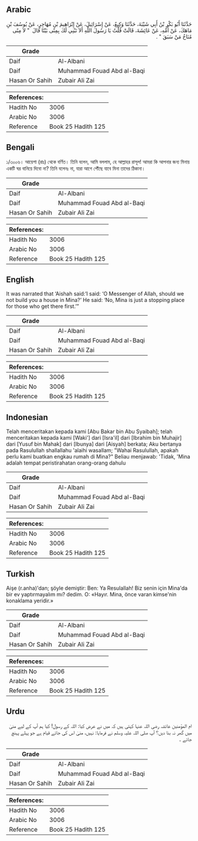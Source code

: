 ## Arabic


<div dir="rtl" lang="ar" style={{fontSize:'larger',backgroundColor:'#f8f9fa',padding:20}}>
حَدَّثَنَا أَبُو بَكْرِ بْنُ أَبِي شَيْبَةَ، حَدَّثَنَا وَكِيعٌ، عَنْ إِسْرَائِيلَ، عَنْ إِبْرَاهِيمَ بْنِ مُهَاجِرٍ، عَنْ يُوسُفَ بْنِ مَاهَكَ، عَنْ أُمِّهِ، عَنْ عَائِشَةَ، قَالَتْ قُلْتُ يَا رَسُولَ اللَّهِ أَلاَ نَبْنِي لَكَ بِمِنًى بَيْتًا قَالَ ‏ "‏ لاَ مِنًى مُنَاخُ مَنْ سَبَقَ ‏"‏ ‏.‏
</div>
<div style={{backgroundColor:'#f8f9fa',padding:20, marginBottom: 10}}><table> <thead> <tr> <th>Grade</th> <th></th> </tr> </thead> <tbody> <tr><td>Daif</td><td>Al-Albani</td></tr><tr><td>Daif</td><td>Muhammad Fouad Abd al-Baqi</td></tr><tr><td>Hasan Or Sahih</td><td>Zubair Ali Zai</td></tr></tbody></table><table> <thead> <tr> <th>References:</th> <th></th> </tr> </thead> <tbody><tr><td>Hadith No</td><td>3006</td></tr><tr><td>Arabic No</td><td>3006</td></tr><tr><td>Reference</td><td>Book 25 Hadith 125</td></tr></tbody></table></div>

## Bengali


<div dir="ltr" lang="bn" style={{fontSize:'larger',backgroundColor:'#f8f9fa',padding:20}}>
১/৩০০৬। আয়েশা (রাঃ) থেকে বর্ণিত। তিনি বলেন, আমি বললাম, হে আল্লাহর রাসূল! আমরা কি আপনার জন্য মিনায় একটি ঘর বানিয়ে দিবো না? তিনি বলেনঃ না, যারা আগে পৌঁছে যাবে মিনা তাদের ঠিকানা।
</div>
<div style={{backgroundColor:'#f8f9fa',padding:20, marginBottom: 10}}><table> <thead> <tr> <th>Grade</th> <th></th> </tr> </thead> <tbody> <tr><td>Daif</td><td>Al-Albani</td></tr><tr><td>Daif</td><td>Muhammad Fouad Abd al-Baqi</td></tr><tr><td>Hasan Or Sahih</td><td>Zubair Ali Zai</td></tr></tbody></table><table> <thead> <tr> <th>References:</th> <th></th> </tr> </thead> <tbody><tr><td>Hadith No</td><td>3006</td></tr><tr><td>Arabic No</td><td>3006</td></tr><tr><td>Reference</td><td>Book 25 Hadith 125</td></tr></tbody></table></div>

## English


<div dir="ltr" lang="en" style={{fontSize:'larger',backgroundColor:'#f8f9fa',padding:20}}>
It was narrated that ‘Aishah said:‘I said: ‘O Messenger of Allah, should we not build you a house in Mina?’ He said: ‘No, Mina is just a stopping place for those who get there first.’”
</div>
<div style={{backgroundColor:'#f8f9fa',padding:20, marginBottom: 10}}><table> <thead> <tr> <th>Grade</th> <th></th> </tr> </thead> <tbody> <tr><td>Daif</td><td>Al-Albani</td></tr><tr><td>Daif</td><td>Muhammad Fouad Abd al-Baqi</td></tr><tr><td>Hasan Or Sahih</td><td>Zubair Ali Zai</td></tr></tbody></table><table> <thead> <tr> <th>References:</th> <th></th> </tr> </thead> <tbody><tr><td>Hadith No</td><td>3006</td></tr><tr><td>Arabic No</td><td>3006</td></tr><tr><td>Reference</td><td>Book 25 Hadith 125</td></tr></tbody></table></div>

## Indonesian


<div dir="ltr" lang="id" style={{fontSize:'larger',backgroundColor:'#f8f9fa',padding:20}}>
Telah menceritakan kepada kami [Abu Bakar bin Abu Syaibah]; telah menceritakan kepada kami [Waki'] dari [Isra'il] dari [Ibrahim bin Muhajir] dari [Yusuf bin Mahak] dari [Ibunya] dari [Aisyah] berkata; Aku bertanya pada Rasulullah shallallahu 'alaihi wasallam; "Wahai Rasulullah, apakah perlu kami buatkan engkau rumah di Mina?" Beliau menjawab: 'Tidak, 'Mina adalah tempat peristirahatan orang-orang dahulu
</div>
<div style={{backgroundColor:'#f8f9fa',padding:20, marginBottom: 10}}><table> <thead> <tr> <th>Grade</th> <th></th> </tr> </thead> <tbody> <tr><td>Daif</td><td>Al-Albani</td></tr><tr><td>Daif</td><td>Muhammad Fouad Abd al-Baqi</td></tr><tr><td>Hasan Or Sahih</td><td>Zubair Ali Zai</td></tr></tbody></table><table> <thead> <tr> <th>References:</th> <th></th> </tr> </thead> <tbody><tr><td>Hadith No</td><td>3006</td></tr><tr><td>Arabic No</td><td>3006</td></tr><tr><td>Reference</td><td>Book 25 Hadith 125</td></tr></tbody></table></div>

## Turkish


<div dir="ltr" lang="tr" style={{fontSize:'larger',backgroundColor:'#f8f9fa',padding:20}}>
Aişe (r.anha)'dan; şöyle demiştir: Ben: Ya Resulallah! Biz senin için Mina'da bir ev yaptırmayalım mı? dedim. O: «Hayır. Mina, önce varan kimse'nin konaklama yeridir.»
</div>
<div style={{backgroundColor:'#f8f9fa',padding:20, marginBottom: 10}}><table> <thead> <tr> <th>Grade</th> <th></th> </tr> </thead> <tbody> <tr><td>Daif</td><td>Al-Albani</td></tr><tr><td>Daif</td><td>Muhammad Fouad Abd al-Baqi</td></tr><tr><td>Hasan Or Sahih</td><td>Zubair Ali Zai</td></tr></tbody></table><table> <thead> <tr> <th>References:</th> <th></th> </tr> </thead> <tbody><tr><td>Hadith No</td><td>3006</td></tr><tr><td>Arabic No</td><td>3006</td></tr><tr><td>Reference</td><td>Book 25 Hadith 125</td></tr></tbody></table></div>

## Urdu


<div dir="rtl" lang="ur" style={{fontSize:'larger',backgroundColor:'#f8f9fa',padding:20}}>
ام المؤمنین عائشہ رضی اللہ عنہا کہتی ہیں کہ میں نے عرض کیا: اللہ کے رسول! کیا ہم آپ کے لیے منیٰ میں گھر نہ بنا دیں؟ آپ صلی اللہ علیہ وسلم نے فرمایا: نہیں، منیٰ اس کی جائے قیام ہے جو پہلے پہنچ جائے ۔
</div>
<div style={{backgroundColor:'#f8f9fa',padding:20, marginBottom: 10}}><table> <thead> <tr> <th>Grade</th> <th></th> </tr> </thead> <tbody> <tr><td>Daif</td><td>Al-Albani</td></tr><tr><td>Daif</td><td>Muhammad Fouad Abd al-Baqi</td></tr><tr><td>Hasan Or Sahih</td><td>Zubair Ali Zai</td></tr></tbody></table><table> <thead> <tr> <th>References:</th> <th></th> </tr> </thead> <tbody><tr><td>Hadith No</td><td>3006</td></tr><tr><td>Arabic No</td><td>3006</td></tr><tr><td>Reference</td><td>Book 25 Hadith 125</td></tr></tbody></table></div>